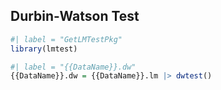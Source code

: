 
## Durbin-Watson Test


```{r}
#| label = "GetLMTestPkg"
library(lmtest)
```

```{r}
#| label = "{{DataName}}.dw"
{{DataName}}.dw = {{DataName}}.lm |> dwtest()
```

